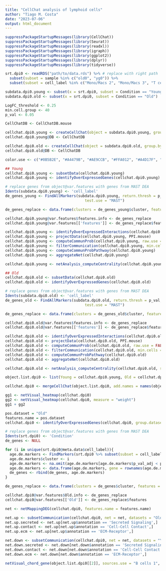 ---
title: "CellChat analysis of lymphoid cells"
author: "Tiago M. Costa"
date: "2023-07-06"
output: html_document
---

```{r libraries, include=FALSE}
suppressPackageStartupMessages(library(CellChat))
suppressPackageStartupMessages(library(Seurat))
suppressPackageStartupMessages(library(readxl))
suppressPackageStartupMessages(library(igraph))
suppressPackageStartupMessages(library(ggplot2))
suppressPackageStartupMessages(library(dplyr))
suppressPackageStartupMessages(library(tidyverse))
```

```{r load data, include=FALSE}
srt.dpi0 <- readRDS("path/to/data.rds") %>% # replace with right path
  subset(subset = sample %in% c("old0", "yg0")) %>%
  subset(subset = cell_label %in% c("Mono/Macs 2", "Mono/Macs 3", "T cells", "B cells 1", "Fibrocytes", "ILC2s", "Neutrophils", "NK cells", "DC-1", "DC-2", "Mono/Macs 4")) #filter out clusters with not enough cells

subdata.dpi0.young <- subset(x = srt.dpi0, subset = Condition == "Young")
subdata.dpi0.old <- subset(x = srt.dpi0, subset = Condition == "Old")
```

```{r analysis variables, include=FALSE}
LogFC_threshold <- 0.25
min.cell.group <- 40
p_val <- 0.05
```

```{r load cellchat murine database, include=FALSE}
CellChatDB <- CellChatDB.mouse
```

```{r create cellchat objects, include=FALSE}
cellchat.dpi0.young <- createCellChat(object = subdata.dpi0.young, group.by = "cell_label")
cellchat.dpi0.young@DB <- CellChatDB

cellchat.dpi0.old <- createCellChat(object = subdata.dpi0.old, group.by = "cell_label")
cellchat.dpi0.old@DB <- CellChatDB
```

```{r load color palette}
color.use <- c("#0B5B2E", "#A4479B", "#AE9CCB", "#FFA012", "#A4D17F", "#F0D018", "#48A8F5", "#F0967F", "#FACBD0", "#C0E1BE", "#39B54A")
```

```{r pre process cellchat objects, include=FALSE}
## Young
cellchat.dpi0.young <- subsetData(cellchat.dpi0.young)
cellchat.dpi0.young <- identifyOverExpressedGenes(cellchat.dpi0.young)

# replace genes from object@var.features with genes from MAST DEA
Idents(subdata.dpi0.young) <- 'cell_label'
de_genes_young <- FindAllMarkers(subdata.dpi0.young, return.thresh = p_val,
                                    test.use = "MAST")

de_genes_replace <- data.frame(clusters = de_genes_young$cluster, features = de_genes_young$gene, pvalues = de_genes_young$p_val, logFC = de_genes_young$avg_log2FC, pct.1 = de_genes_young$pct.1, pct.2 = de_genes_young$pct.2, pvalues.adj = de_genes_young$p_val_adj)

cellchat.dpi0.young@var.features$features.info <- de_genes_replace
cellchat.dpi0.young@var.features[['features']] <- de_genes_replace$features

cellchat.dpi0.young <- identifyOverExpressedInteractions(cellchat.dpi0.young)
cellchat.dpi0.young <- projectData(cellchat.dpi0.young, PPI.mouse)
cellchat.dpi0.young <- computeCommunProb(cellchat.dpi0.young, raw.use = FALSE, population.size = FALSE)
cellchat.dpi0.young <- filterCommunication(cellchat.dpi0.young, min.cells = min.cell.group)
cellchat.dpi0.young <- computeCommunProbPathway(cellchat.dpi0.young)
cellchat.dpi0.young <- aggregateNet(cellchat.dpi0.young)

cellchat.dpi0.young <- netAnalysis_computeCentrality(cellchat.dpi0.young, slot.name = "netP")

## Old
cellchat.dpi0.old <- subsetData(cellchat.dpi0.old)
cellchat.dpi0.old <- identifyOverExpressedGenes(cellchat.dpi0.old)

# replace genes from object@var.features with genes from MAST DEA
Idents(subdata.dpi0.old) <- 'cell_label'
de_genes_old <- FindAllMarkers(subdata.dpi0.old, return.thresh = p_val,
                                    test.use = "MAST")

de_genes_replace <- data.frame(clusters = de_genes_old$cluster, features = de_genes_old$gene, pvalues = de_genes_old$p_val, logFC = de_genes_old$avg_log2FC, pct.1 = de_genes_old$pct.1, pct.2 = de_genes_old$pct.2, pvalues.adj = de_genes_old$p_val_adj)

cellchat.dpi0.old@var.features$features.info <- de_genes_replace
cellchat.dpi0.old@var.features[['features']] <- de_genes_replace$features

cellchat.dpi0.old <- identifyOverExpressedInteractions(cellchat.dpi0.old)
cellchat.dpi0.old <- projectData(cellchat.dpi0.old, PPI.mouse)
cellchat.dpi0.old <- computeCommunProb(cellchat.dpi0.old, raw.use = FALSE, population.size = FALSE)
cellchat.dpi0.old <- filterCommunication(cellchat.dpi0.old, min.cells = min.cell.group)
cellchat.dpi0.old <- computeCommunProbPathway(cellchat.dpi0.old)
cellchat.dpi0.old <- aggregateNet(cellchat.dpi0.old)

cellchat.dpi0.old <- netAnalysis_computeCentrality(cellchat.dpi0.old, slot.name = "netP")
```

```{r create joint cellchat object, include=FALSE}
object.list.dpi0 <- list(Young = cellchat.dpi0.young, Old = cellchat.dpi0.old)

cellchat.dpi0 <- mergeCellChat(object.list.dpi0, add.names = names(object.list.dpi0), cell.prefix = TRUE)
```

```{r heatmap of interaction number/strength between clusters}
gg1 <- netVisual_heatmap(cellchat.dpi0)
gg2 <- netVisual_heatmap(cellchat.dpi0, measure = "weight")
gg1 + gg2
```

```{r chord plot of ligand-receptor interactions between lymphoid cells}
pos.dataset = "Old"
features.name = pos.dataset
cellchat.dpi0 <- identifyOverExpressedGenes(cellchat.dpi0, group.dataset = "datasets", pos.dataset = pos.dataset, features.name = features.name, only.pos = FALSE, thresh.pc = 0.1, thresh.fc = LogFC_threshold, thresh.p = p_val)

# replace genes from object@var.features with genes from MAST DEA
Idents(srt.dpi0) <- 'Condition'
de_genes <- NULL

for (i in unique(srt.dpi0@meta.data$cell_label)){
  age.de.markers <- FindMarkers(srt.dpi0 %>% subset(subset = cell_label == i), ident.1 = "Old", ident.2 = "Young", test.use = "MAST", logfc.threshold = 0.001)
  age.de.markers$cluster <- i
  age.de.markers <- na.omit(age.de.markers[age.de.markers$p_val_adj < p_val,])
  age.de.markers <- data.frame(age.de.markers, gene = rownames(age.de.markers))
  de_genes <- rbind(de_genes, age.de.markers)
}

de_genes_replace <- data.frame(clusters = de_genes$cluster, features = de_genes$gene, pvalues = de_genes$p_val, logFC = de_genes$avg_log2FC, pct.1 = de_genes$pct.1, pct.2 = de_genes$pct.2, pvalues.adj = de_genes$p_val_adj)

cellchat.dpi0@var.features$Old.info <- de_genes_replace
cellchat.dpi0@var.features[['Old']] <- de_genes_replace$features

net <- netMappingDEG(cellchat.dpi0, features.name = features.name)

net.up <- subsetCommunication(cellchat.dpi0, net = net, datasets = "Old",ligand.logFC = LogFC_threshold, receptor.logFC = NULL)
net.up.secreted <- net.up[net.up$annotation == 'Secreted Signaling',]
net.up.contact <- net.up[net.up$annotation == 'Cell-Cell Contact',]
net.up.ecm <- net.up[net.up$annotation == 'ECM-Receptor',]

net.down <- subsetCommunication(cellchat.dpi0, net = net, datasets = "Young",ligand.logFC = -LogFC_threshold, receptor.logFC = NULL)
net.down.secreted <- net.down[net.down$annotation == 'Secreted Signaling',]
net.down.contact <- net.down[net.down$annotation == 'Cell-Cell Contact',]
net.down.ecm <- net.down[net.down$annotation == 'ECM-Receptor',]

netVisual_chord_gene(object.list.dpi0[[2]], sources.use = "B cells 1", targets.use = c("B cells 1", "NK cells", "T cells"), slot.name = 'net', net = net.up.contact, lab.cex = 0.8, small.gap = 3.5, title.name = paste0("Up-regulated cell-cell contact in ", names(object.list.dpi0)[2]), color.use = color.use)
```